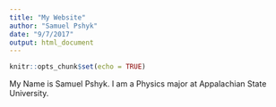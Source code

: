```yaml
---
title: "My Website"
author: "Samuel Pshyk"
date: "9/7/2017"
output: html_document
---
```


```r
knitr::opts_chunk$set(echo = TRUE)
```
My Name is Samuel Pshyk. I am a Physics major at Appalachian State University. 